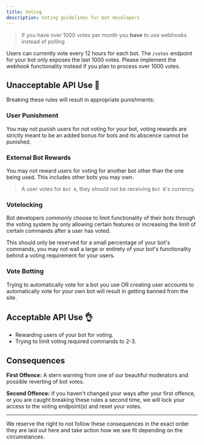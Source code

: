 ```yaml
---
title: Voting
description: Voting guidelines for bot developers
---
```


> If you have over 1000 votes per month you **have** to use webhooks instead of polling

Users can currently vote every 12 hours for each bot. The `/votes` endpoint for your bot only exposes the last 1000 votes. Please implement the webhook functionality instead if you plan to process over 1000 votes.

## Unacceptable API Use 🙅

Breaking these rules will result in appropriate punishments:

### User Punishment

You may not punish users for not voting for your bot, voting rewards are strictly meant to be an added bonus for bots and its abscence cannot be punished.

### External Bot Rewards

You may not reward users for voting for another bot other than the one being used. This includes other bots you may own.

> A user votes for `Bot A`, they should not be receiving `Bot B`'s currency.

### Votelocking

Bot developers commonly choose to limit functionality of their bots through the voting system by only allowing certain features or increasing the limit of certain commands after a user has voted.

This should only be reserved for a small percentage of your bot's commands, you may not wall a large or entirety of your bot's functionality behind a voting requirement for your users.

### Vote Botting

Trying to automatically vote for a bot you use OR creating user accounts to automatically vote for your own bot will result in getting banned from the site.

## Acceptable API Use 👌

- Rewarding users of your bot for voting.
- Trying to limit voting required commands to 2-3.

## Consequences

**First Offence:**
A stern warning from one of our beautiful moderators and possible reverting of bot votes.

**Second Offence:**
If you haven't changed your ways after your first offence, or you are caught breaking these rules a second time, we will lock your access to the voting endpoint(s) and reset your votes.

<hr />
<footer>
  We reserve the right to not follow these consequences in the exact order they
  are laid out here and take action how we see fit depending on the
  circumstances.
</footer>
